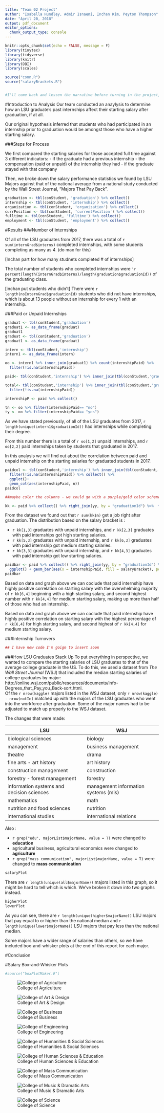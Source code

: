 ---
title: "Team 02 Project"
author: "Isabella Hundley, Admir Isnaeni, Inchan Kim, Peyton Thompson"
date: "April 20, 2018"
output: pdf_document
editor_options: 
  chunk_output_type: console
---

```{r setup, include=FALSE}
knitr::opts_chunk$set(echo = FALSE, message = F)
library(tinytex)
library(tidyverse)
library(knitr)
library(DBI)
library(scales)

source("conn.R")
source("salaryBrackets.R")


#I'll come back and lessen the narrative before turning in the project, but just so everyone is on the same page for the time being, I want us to keep the explanations until finished.
```

#Introduction to Analysis
Our team conducted an anaylysis to determine how an LSU graduate's past internships affect their starting salary after graduation, if at all. 

Our original hypothesis inferred that students who had participated in an internship prior to graduation would be amongst those who have a higher starting salary.

###Steps for Process

We first compared the starting salaries for those accepted full time against 3 different indicators:
- if the graduate had a previous internship
- the compensation (paid or unpaid) of the internship they had
- if the graduate stayed with that company

Then, we broke down the salary performance statistics we found by LSU Majors against that of the national average from a national study conducted by the Wall Street Journal, "Majors That Pay Back".

```{r}
graduation <- tbl(conStudent, 'graduation') %>% collect()
internship <- tbl(conStudent, 'internship') %>% collect()
organization <- tbl(conStudent, 'organization') %>% collect()
currPosition <- tbl(conStudent, 'currentPosition') %>% collect()
fulltime <- tbl(conStudent, 'fulltime') %>% collect() 
employment <- tbl(conStudent, 'employment') %>% collect()


```

#Results
###Number of Internships

Of all of the LSU graduates from 2017, there was a total of `r sum(internGrad$interns)` completed internships, with some students completing as many as 4. (do max for this) 

[Inchan part for how many studnets completed # of internships]

The total number of students who completed internships were `'r percent(length(internGrad$interns)/length(graduation$graduationId))` of the graduating class.

[inchan put students who didn't]
There were `r length(noInternGrad$graduationId)` students who did not have internships, which is about 13 people without an internship for every 1 with an internship. 


###Paid or Unpaid Internships
```{r}

graduat <- tbl(conStudent,'graduation')
graduat1 <- as_data_frame(graduat)
graduat1
graduat <- tbl(conStudent,'graduation')
graduat1 <- as_data_frame(graduat)

intern <- tbl(conStudent,'internship')
intern1 <- as_data_frame(intern)

oo <- intern1 %>% inner_join(graduat1) %>% count(internshipPaid) %>% 
  filter(!is.na(internshipPaid))

paid<- tbl(conStudent,'internship') %>% inner_join(tbl(conStudent,'graduation')) %>% select(graduationId,internshipPaid)

total<- tbl(conStudent,'internship') %>% inner_join(tbl(conStudent,'graduation')) %>% select(graduationId,jobTitle,internshipPaid)%>% count(internshipPaid) %>% 
  filter(!is.na(internshipPaid))

internshipP <- paid %>% collect() 

tn <- oo %>% filter(internshipPaid== "no")
ty <- oo %>% filter(internshipPaid== "yes")
```
As we have stated previously, of all of the LSU graduates from 2017, `r length(unique(intern1$graduationId))` had internships while completing their degree.  

From this number there is a total of `r oo[1,2]` unpaid internships, and `r oo[2,2]` paid internships taken by students that graduated in 2017.  

In this analysis we will find out about the correlation between paid and unpaid internship on the starting salaries for graduated students in 2017.  

```{r}
paidcol <- tbl(conStudent,'internship') %>% inner_join(tbl(conStudent,'graduation')) %>% select(graduationId,jobTitle,internshipPaid)%>% count(internshipPaid) %>% 
  filter(!is.na(internshipPaid)) %>% collect() %>% 
  ggplot()+
  geom_col(aes(internshipPaid, n))
paidcol

##maybe color the columns - we could go with a purple/gold color scheme - pey

```

```{r}
kk <- paid %>% collect() %>% right_join(yy, by = "graduationId") %>%  filter(!is.na(internshipPaid)) %>% select(salaryBracket, internshipPaid) %>% count(salaryBracket, internshipPaid)%>% mutate(percentage = percent(round(n/2099, digits = 3)))

```

From the dataset we found out that `r sum(kk$n)` get a job right after graduation. The distribution based on the salary bracket is :

* `r kk[1,3]` graduates with unpaid internships, and `r kk[2,3]` graduates with paid internships got high starting salaries.
* `r kk[5,3]` graduates with unpaid internship, and `r kk[6,3]` graduates with paid internship got medium starting salaries.
* `r kk[3,3]` graduates with unpaid internship, and `r kk[4,3]` graduates with paid internship got low starting salaries.

```{r}
paidbar <- paid %>% collect() %>% right_join(yy, by = "graduationId") %>%  filter(!is.na(internshipPaid)) %>% 
  ggplot() + geom_bar(aes(x = internshipPaid, fill = salaryBracket), position = "dodge") + scale_fill_discrete(guide_legend(title = "Salary Bracket")) 
paidbar
```

Based on data and graph above we can coclude that paid internship have highly positive correlation on starting salary with the overwhelming majority of `r kk[6,4]` beginning with a high starting salary, and second highest number with `r kk[4,4]` for medium starting salary, making up more than half of those who had an internship. 

Based on data and graph above we can coclude that paid internship have highly positive correlation on starting salary with the highest percentage of `r kk[6,4]` for high starting salary, and second highest of `r kk[4,4]` for medium starting salary. 

###Internship Turnovers

```{r}
## I have new code I'm goign to insert soon
```

###How LSU Graduates Stack Up
To put everything in perspective, we wanted to compare the starting salaries of LSU graduates to that of the average college graduate in the US. To do this, we used a dataset from *The Wall Street Journal* (WSJ) that included the median starting salaries of college graduates by major: http://online.wsj.com/public/resources/documents/info-Degrees_that_Pay_you_Back-sort.html.  
Of the `r nrow(kaggle)` majors listed in the WSJ dataset, only `r nrow(kaggle) - nrow(notIn)` matched up with the majors of the LSU graduates who went into the workforce after graduation. Some of the major names had to be adjusted to match up properly to the WSJ dataset.  

The changes that were made:

LSU | WSJ
---------------------------------------- | --------------------------------------
biological sciences | biology
management | business management
theatre | drama
fine arts - art history | art history
construction management | construction
forestry - forest management | forestry
information systems and decision sciences | management information systems (mis)
mathematics | math
nutrition and food sciences | nutrition
international studies | international relations

Also :

* `r grep("edu", majorList$majorName, value = T)` were changed to **education**
* agricultural business, agricultural economics were changed to **agriculture**
* `r grep("mass communication", majorList$majorName, value = T)` were changed to **mass communication**

```{r}
salaryPlot
```

There are `r length(unique(all$majorName))` majors listed in this graph, so it might be hard to tell which is which. We've broken it down into two graphs instead.

```{r}
higherPlot
lowerPlot
```

As you can see, there are `r length(unique(higher$majorName))` LSU majors that pay equal to or higher than the national median and `r length(unique(lower$majorName))` LSU majors that pay less than the national median.

Some majors have a wider range of salaries than others, so we have included box-and-whisker plots at the end of this report for each major.

#Conclusion


#Salary Box-and-Whisker Plots

```{r}
#source("boxPlotMaker.R")
```


![College of Agriculture](plots/boxAgriculture.png)

![College of Art & Design](plots/boxArtDesign.png)

![College of Business](plots/boxBusiness.png)

![College of Engineering](plots/boxEngineering.png)

![College of Humanities & Social Sciences](plots/boxHumanitiesSocialSciences.png)

![College of Human Sciences & Education](plots/boxHumanSciencesandEducation.png)

![College of Mass Communication](plots/boxMassCommunication.png)

![College of Music & Dramatic Arts](plots/boxMusicDramaticArts.png)

![College of Science](plots/boxScience.png)